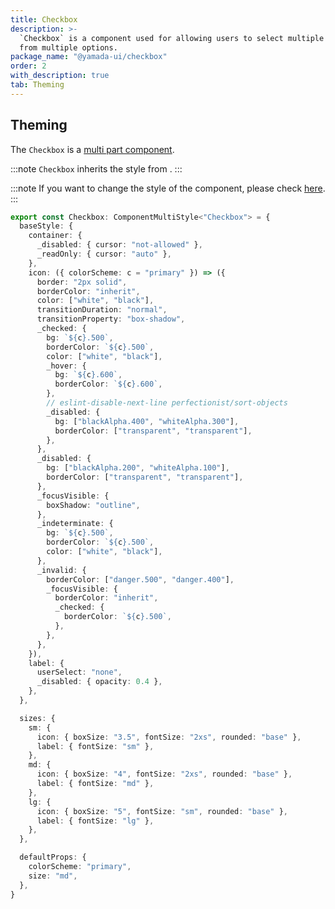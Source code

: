 ```yaml
---
title: Checkbox
description: >-
  `Checkbox` is a component used for allowing users to select multiple values
  from multiple options.
package_name: "@yamada-ui/checkbox"
order: 2
with_description: true
tab: Theming
---
```


## Theming

The `Checkbox` is a [multi part component](/styled-system/theming/component-styles#multi-part-components).

:::note
`Checkbox` inherits the style from .
:::

:::note
If you want to change the style of the component, please check [here](/styled-system/theming/customize-theme#changing-the-style-of-components).
:::

```ts
export const Checkbox: ComponentMultiStyle<"Checkbox"> = {
  baseStyle: {
    container: {
      _disabled: { cursor: "not-allowed" },
      _readOnly: { cursor: "auto" },
    },
    icon: ({ colorScheme: c = "primary" }) => ({
      border: "2px solid",
      borderColor: "inherit",
      color: ["white", "black"],
      transitionDuration: "normal",
      transitionProperty: "box-shadow",
      _checked: {
        bg: `${c}.500`,
        borderColor: `${c}.500`,
        color: ["white", "black"],
        _hover: {
          bg: `${c}.600`,
          borderColor: `${c}.600`,
        },
        // eslint-disable-next-line perfectionist/sort-objects
        _disabled: {
          bg: ["blackAlpha.400", "whiteAlpha.300"],
          borderColor: ["transparent", "transparent"],
        },
      },
      _disabled: {
        bg: ["blackAlpha.200", "whiteAlpha.100"],
        borderColor: ["transparent", "transparent"],
      },
      _focusVisible: {
        boxShadow: "outline",
      },
      _indeterminate: {
        bg: `${c}.500`,
        borderColor: `${c}.500`,
        color: ["white", "black"],
      },
      _invalid: {
        borderColor: ["danger.500", "danger.400"],
        _focusVisible: {
          borderColor: "inherit",
          _checked: {
            borderColor: `${c}.500`,
          },
        },
      },
    }),
    label: {
      userSelect: "none",
      _disabled: { opacity: 0.4 },
    },
  },

  sizes: {
    sm: {
      icon: { boxSize: "3.5", fontSize: "2xs", rounded: "base" },
      label: { fontSize: "sm" },
    },
    md: {
      icon: { boxSize: "4", fontSize: "2xs", rounded: "base" },
      label: { fontSize: "md" },
    },
    lg: {
      icon: { boxSize: "5", fontSize: "sm", rounded: "base" },
      label: { fontSize: "lg" },
    },
  },

  defaultProps: {
    colorScheme: "primary",
    size: "md",
  },
}
```
